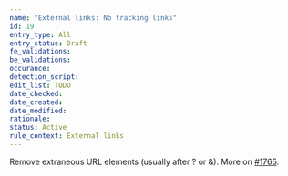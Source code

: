 ```yaml
---
name: "External links: No tracking links"
id: 19
entry_type: All
entry_status: Draft
fe_validations:
be_validations:
occurance:
detection_script:
edit_list: TODO
date_checked:
date_created:
date_modified:
rationale:
status: Active
rule_context: External links
---
```

Remove extraneous URL elements (usually after ? or &). More on [#1765](https://github.com/VocaDB/vocadb/issues/1765).